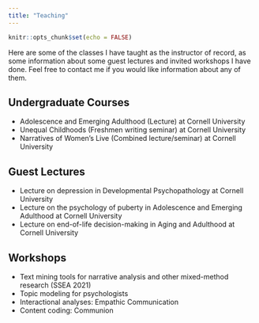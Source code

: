 ```yaml
---
title: "Teaching"
---
```


```r
knitr::opts_chunk$set(echo = FALSE)
```

Here are some of the classes I have taught as the instructor of record, as some information about some guest lectures and invited workshops I have done. 
Feel free to contact me if you would like information about any of them.

## Undergraduate Courses

- Adolescence and Emerging Adulthood (Lecture) at Cornell University
- Unequal Childhoods (Freshmen writing seminar) at Cornell University
- Narratives of Women's Live (Combined lecture/seminar) at Cornell University

## Guest Lectures
- Lecture on depression in Developmental Psychopathology at Cornell University
- Lecture on the psychology of puberty in Adolescence and Emerging Adulthood at Cornell University
- Lecture on end-of-life decision-making in Aging and Adulthood at Cornell University

## Workshops

- Text mining tools for narrative analysis and other mixed-method research (SSEA 2021)
- Topic modeling for psychologists
- Interactional analyses: Empathic Communication
- Content coding: Communion

<br><br><br>